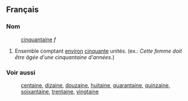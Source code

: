 ==Français==
===Nom===
:[[cinquantaine]] ''f''
#Ensemble comptant [[environ]] [[cinquante]] unités. (ex.: ''Cette femme doit être âgée d'une cinquantaine d'années.'')
===Voir aussi===
:[[centaine]], [[dizaine]], [[douzaine]], [[huitaine]], [[quarantaine]], [[quinzaine]], [[soixantaine]], [[trentaine]], [[vingtaine]]